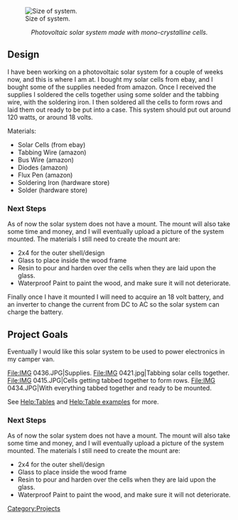 <gallery>

</gallery><!-- Comments that appear only in the edit view are formatted like this. -->
<!-- These comments are offered as an aid as you get started. Remove as you wish. -->
<!-- next line is the code for inserting an image; delete if you don't have an image yet -->
[[File:IMG 0426.JPG|thumb|right|Size of system.]]

<center>''Photovoltaic solar system made with mono-crystalline cells.''</center>

== Design ==
I have been working on a photovoltaic solar system for a couple of weeks now, and this is where I am at.  I bought my solar cells from ebay, and I bought some of the supplies needed from amazon. Once I received the supplies I soldered the cells together using some solder and the tabbing wire, with the soldering iron.  I then soldered all the cells to form rows and laid them out ready to be put into a case.  This system should put out around 120 watts, or around 18 volts. 

Materials:
*Solar Cells (from ebay)
*Tabbing Wire (amazon)
*Bus Wire (amazon)
*Diodes (amazon)
*Flux Pen (amazon)
*Soldering Iron (hardware store)
*Solder (hardware store)

=== Next Steps ===
As of now the solar system does not have a mount.  The mount will also take some time and money, and I will eventually upload a picture of the system mounted.  The materials I still need to create the mount are:
*2x4 for the outer shell/design
*Glass to place inside the wood frame
*Resin to pour and harden over the cells when they are laid upon the glass.
*Waterproof Paint to paint the wood, and make sure it will not deteriorate.

Finally once I have it mounted I will need to acquire an 18 volt battery, and an inverter to change the current from DC to AC so the solar system can charge the battery.

== '''Project Goals''' ==
Eventually I would like this solar system to be used to power electronics in my camper van.
 


<!-- Here are some photos of my process.  -->
<gallery caption="Building Steps">
File:IMG 0436.JPG|Supplies.
File:IMG 0421.jpg|Tabbing solar cells together.
File:IMG 0415.JPG|Cells getting tabbed together to form rows.
File:IMG 0434.JPG|With everything tabbed together and ready to be mounted.
</gallery>


See [[Help:Tables]] and [[Help:Table examples]] for more.

=== Next Steps ===
As of now the solar system does not have a mount.  The mount will also take some time and money, and I will eventually upload a picture of the system mounted.  The materials I still need to create the mount are:
*2x4 for the outer shell/design
*Glass to place inside the wood frame
*Resin to pour and harden over the cells when they are laid upon the glass.
*Waterproof Paint to paint the wood, and make sure it will not deteriorate.

<!-- Don't change the next line unless you intend to change the categorization -->
<!-- Do add additional, appropriate categories.  See http://www.appropedia.org/Appropedia:CategoryTree for ideas. -->
[[Category:Projects]]